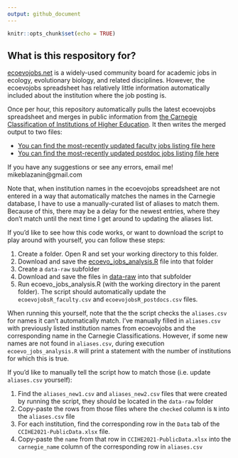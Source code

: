 ```yaml
---
output: github_document
---
```


<!-- README.md is generated from README.Rmd. Please edit that file -->

```r
knitr::opts_chunk$set(echo = TRUE)
```

## What is this respository for?

[ecoevojobs.net](http://ecoevojobs.net) is a widely-used community board for academic jobs in ecology, evolutionary biology, and related disciplines. However, the ecoevojobs spreadsheet has relatively little information automatically included about the institution where the job posting is.

Once per hour, this repository automatically pulls the latest ecoevojobs spreadsheet and merges in public information from [the Carnegie Classification of Institutions of Higher Education](https://carnegieclassifications.acenet.edu/). It then writes the merged output to two files:

- [You can find the most-recently updated faculty jobs listing file here](https://github.com/mikeblazanin/ecoevojobsR/blob/master/data-raw/ecoevojobsR_faculty.csv)
- [You can find the most-recently updated postdoc jobs listing file here](https://github.com/mikeblazanin/ecoevojobsR/blob/master/data-raw/ecoevojobsR_postdoc.csv)

If you have any suggestions or see any errors, email me! mikeblazanin@gmail.com

Note that, when institution names in the ecoevojobs spreadsheet are not entered in a way that automatically matches the names in the Carnegie database, I have to use a manually-curated list of aliases to match them. Because of this, there may be a delay for the newest entries, where they don't match until the next time I get around to updating the aliases list. 

If you'd like to see how this code works, or want to download the script to play around with yourself, you can follow these steps:

1. Create a folder. Open R and set your working directory to this folder.
2. Download and save the [ecoevo_jobs_analysis.R](https://github.com/mikeblazanin/ecoevojobsR/blob/master/R/ecoevo_jobs_analysis.R) file into that folder
3. Create a `data-raw` subfolder
4. Download and save the files in [data-raw](https://github.com/mikeblazanin/ecoevojobsR/tree/master/data-raw) into that subfolder
5. Run ecoevo_jobs_analysis.R (with the working directory in the parent folder). The script should automatically update the `ecoevojobsR_faculty.csv` and `ecoevojobsR_postdocs.csv` files.

When running this yourself, note that the the script checks the `aliases.csv` for names it can't automatically match. I've manually filled in `aliases.csv` with previously listed institution names from ecoevojobs and the corresponding name in the Carnegie Classifications. However, if some new names are not found in `aliases.csv`, during execution `ecoevo_jobs_analysis.R` will print a statement with the number of institutions for which this is true. 

If you'd like to manually tell the script how to match those (i.e. update `aliases.csv` yourself):

1. Find the `aliases_new1.csv` and `aliases_new2.csv` files that were created by running the script, they should be located in the `data-raw` folder
2. Copy-paste the rows from those files where the `checked` column is `N` into the `aliases.csv` file
3. For each institution, find the corresponding row in the `Data` tab of the `CCIHE2021-PublicData.xlsx` file. 
4. Copy-paste the `name` from that row in `CCIHE2021-PublicData.xlsx` into the `carnegie_name` column of the corresponding row in `aliases.csv`
